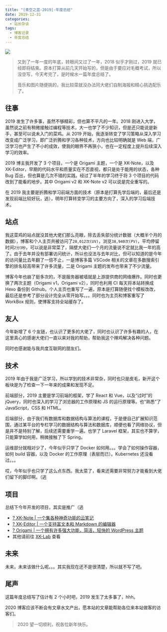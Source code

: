 ```yaml
---
title: "[青空之蓝-2019]-年度总结"
date: 2019-12-31
categories:
  - 站长杂谈
tags:
  - 博客记录
  - 年度总结
---
```


![](./20191231215226.jpg)

> 又到了一年一度的年底，转眼间又过了一年，2018 似乎才刚过，2019 就已经即将结束。原本打算从前几天开始写的，但是由于要应对毛概考试，所以没空写，今天考完了，是时候水一篇年度总结了。
>
> 音乐和图片随便挑的，我比较菜就没办法同大佬们自制海报和精心挑选配乐了。

## 往事

2019 发生了许多事，虽然不够精彩，但也算不平凡的一年。2018 刚进入大学，虽然说之前有稍微接触过编程等技术，大一也学了不少知识，但是还只能说是新手，甚至可以说未入门的菜鸡。从 2019 开始，我逐渐转变了学习策略从深入学习改变成广泛学习，即广泛折腾和学习各种技术，方向也比较明确就是 Web 端，广泛学习也产生了不小的成效，使我的眼界不再狭小，也在一定程度上提升后续深入学习的效率。

2019 博主我开发了 3 个项目，一个是 Origami 主题，一个是 XK-Note，以及 XK-Editor，早期的代码水平和质量实在不忍直视，都只是处于能用的状态，各种 Bug 百出，但也算是几次不错的实践。经过了半年的学习终于将 3 个项目的代码改到了能看的地步。其中 Origami v2 和 XK-Note v2 可以说是完全重写的。

在 2019 我主要是折腾和学习前端方面的技术（原本是打算先学后端的，最后还是发现前端比较好玩，逃），明年打算转变学习的主要方向了，深入的学习后端技术。

## 站点

我这菜鸡的站点就没其他大佬们那么亮眼，除去丢失部分统计数据（大概半个月的数据），博客和个人主页共被访问了`20,012次(UV)`，浏览`38,940次(PV)`，平均停留时间`2分3秒`，可以说是非常菜了，隔壁大佬们一个月的流量说不定就比我一年的高了。由于去年并没有部署访问统计，所以也没法与去年对比，但可以知道的是今年的访问量比去年翻了一倍不止，一是博客多篇 VSCode 相关的文章在多数搜索引擎的排名较高带来了许多流量，二是 Origami 主题的发布也带来了不少流量。

博客今年也崩了挺多次的，不是服务器被墙就是上游提供商的网络爆炸。同时也更换了两次主题（Origami v1，Origami v2），同时也利用 CI 每天将本站转换成 Hexo 备份到 Github。个人主页也重写了一遍，原本是打算随便找个模板改改，最后还是参考了部分设计完全从零开始写。。。同时也为主页和博客重写了 WorkBox 规则，使博客支持全站缓存了。

## 友人

今年新增了 6 个友链，也认识了更多的大佬了，同时也认识了许多有趣的人，在这里真心的感谢大佬们一直以来对我的帮助，帮助我这个辣鸡解决各种问题。

同时也感谢能与我共度互联网的朋友们。

## 技术

2019 年由于我是广泛学习，所以学到的技术非常杂，同时也只是皮毛，新开这个板块是为了检查一下一年来的成果和发现不足。

前端部分，2019 主要是学习前端的框架，学了 React 和 Vue，以及“过时”的 jQuery，同时也深入的学习了浏览器的工作原理和 JS 的运行原理等。也“熟悉”了 JavaScript，CSS 和 HTML。

后端部分，由于我们有数据库和数据结构与算法的课程，于是便自己扩展知识范围，通过某平台的专栏学习的数据结构与算法和数据库，顺便也看了网络协议，但是并不是特别了解，后续还需要重学一遍。也学了 Laravel 框架，其实也不算学，只能算学如何用，稍微接触了下 Spring。

运维部分就相对少了，今年似乎只学了 Docker 如何用。。。学会了如何操作容器，如何 build 容器，以及 Docker 的工作原理（表层而已）。Kubernetes 还没看过。。。

哎，今年似乎也只学了这么点东西。我太菜了，看来还需要非常努力才能看到大佬们留下的脚印啊。（逃

## 项目

总结下今年开发的项目，其实是推广（逃

- [? XK-Note | 一个集各种神奇功能的云笔记](https://blog.ixk.me/xknote.html)
- [? XK-Editor | 一个支持富文本和 Markdown 的编辑器](https://blog.ixk.me/xkeditor.html)
- [? Origami | 一个拥有许多强大功能，简洁，轻快的 WordPress 主题](https://blog.ixk.me/theme-origami.html)
- 其他请前往 [XK-Lab](https://lab.ixk.me/) 查看

## 未来

未来，未来该做什么呢。。。其实我现在还不是很清楚，所以就不写了吧。

## 尾声

这篇年度总结写了估计有 2 个小时吧，2019 发生了太多事了，hhh。

2020 博客应该不断会有文章水文产出，愿本站的文章能帮助各位来本站做客的访客们。

> 2020 望一切顺利，祝各位新年快乐。
